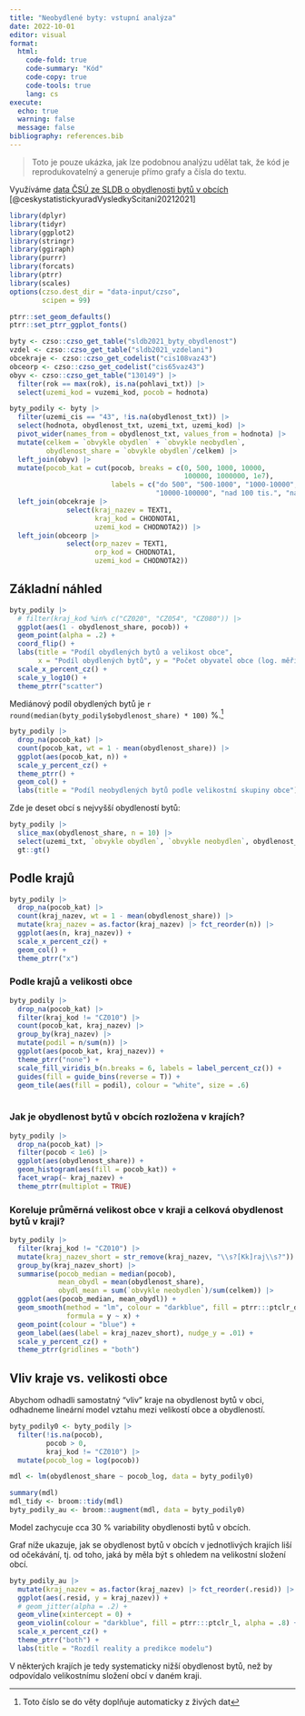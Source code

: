 ```yaml
---
title: "Neobydlené byty: vstupní analýza"
date: 2022-10-01
editor: visual
format: 
  html:
    code-fold: true
    code-summary: "Kód"
    code-copy: true
    code-tools: true
    lang: cs
execute: 
  echo: true
  warning: false
  message: false
bibliography: references.bib
---
```


> Toto je pouze ukázka, jak lze podobnou analýzu udělat tak, že kód je reprodukovatelný a generuje přímo grafy a čísla do textu.

Využíváme [data ČSÚ ze SLDB o obydlenosti bytů v obcích](https://www.czso.cz/csu/czso/vysledky-scitani-2021-otevrena-data) [@ceskystatistickyuradVysledkyScitani20212021]

```r
library(dplyr)
library(tidyr)
library(ggplot2)
library(stringr)
library(ggiraph)
library(purrr)
library(forcats)
library(ptrr)
library(scales)
options(czso.dest_dir = "data-input/czso",
        scipen = 99)
```

```r
ptrr::set_geom_defaults()
ptrr::set_ptrr_ggplot_fonts()
```

```r
byty <- czso::czso_get_table("sldb2021_byty_obydlenost")
vzdel <- czso::czso_get_table("sldb2021_vzdelani")
obcekraje <- czso::czso_get_codelist("cis108vaz43")
obceorp <- czso::czso_get_codelist("cis65vaz43")
obyv <- czso::czso_get_table("130149") |>
  filter(rok == max(rok), is.na(pohlavi_txt)) |>
  select(uzemi_kod = vuzemi_kod, pocob = hodnota)
```

```r
byty_podily <- byty |>
  filter(uzemi_cis == "43", !is.na(obydlenost_txt)) |>
  select(hodnota, obydlenost_txt, uzemi_txt, uzemi_kod) |>
  pivot_wider(names_from = obydlenost_txt, values_from = hodnota) |>
  mutate(celkem = `obvykle obydlen` + `obvykle neobydlen`,
         obydlenost_share = `obvykle obydlen`/celkem) |>
  left_join(obyv) |>
  mutate(pocob_kat = cut(pocob, breaks = c(0, 500, 1000, 10000, 
                                           100000, 1000000, 1e7),
                         labels = c("do 500", "500-1000", "1000-10000",
                                    "10000-100000", "nad 100 tis.", "nad 1 mil."))) |>
  left_join(obcekraje |>
              select(kraj_nazev = TEXT1,
                     kraj_kod = CHODNOTA1,
                     uzemi_kod = CHODNOTA2)) |>
  left_join(obceorp |>
              select(orp_nazev = TEXT1,
                     orp_kod = CHODNOTA1,
                     uzemi_kod = CHODNOTA2))
```

## Základní náhled

```r
byty_podily |>
  # filter(kraj_kod %in% c("CZ020", "CZ054", "CZ080")) |>
  ggplot(aes(1 - obydlenost_share, pocob)) +
  geom_point(alpha = .2) +
  coord_flip() +
  labs(title = "Podíl obydlených bytů a velikost obce",
       x = "Podíl obydlených bytů", y = "Počet obyvatel obce (log. měřítko)") +
  scale_x_percent_cz() +
  scale_y_log10() +
  theme_ptrr("scatter")
```

Mediánový podíl obydlených bytů je `r round(median(byty_podily$obydlenost_share) * 100)` %.[^1]

[^1]: Toto číslo se do věty doplňuje automaticky z živých dat

```r
byty_podily |>
  drop_na(pocob_kat) |>
  count(pocob_kat, wt = 1 - mean(obydlenost_share)) |>
  ggplot(aes(pocob_kat, n)) +
  scale_y_percent_cz() +
  theme_ptrr() +
  geom_col() +
  labs(title = "Podíl neobydlených bytů podle velikostní skupiny obce")
```

Zde je deset obcí s nejvyšší obydleností bytů:

```r
byty_podily |> 
  slice_max(obydlenost_share, n = 10) |> 
  select(uzemi_txt, `obvykle obydlen`, `obvykle neobydlen`, obydlenost_share, kraj_nazev, pocob) |> 
  gt::gt()
```

## Podle krajů

```r
byty_podily |>
  drop_na(pocob_kat) |>
  count(kraj_nazev, wt = 1 - mean(obydlenost_share)) |>
  mutate(kraj_nazev = as.factor(kraj_nazev) |> fct_reorder(n)) |> 
  ggplot(aes(n, kraj_nazev)) +
  scale_x_percent_cz() +
  geom_col() +
  theme_ptrr("x")
```

### Podle krajů a velikosti obce

```r
byty_podily |> 
  drop_na(pocob_kat) |>
  filter(kraj_kod != "CZ010") |> 
  count(pocob_kat, kraj_nazev) |> 
  group_by(kraj_nazev) |> 
  mutate(podil = n/sum(n)) |> 
  ggplot(aes(pocob_kat, kraj_nazev)) +
  theme_ptrr("none") +
  scale_fill_viridis_b(n.breaks = 6, labels = label_percent_cz()) +
  guides(fill = guide_bins(reverse = T)) +
  geom_tile(aes(fill = podil), colour = "white", size = .6)
  
```

### Jak je obydlenost bytů v obcích rozložena v krajích?

```r
byty_podily |>
  drop_na(pocob_kat) |>
  filter(pocob < 1e6) |>
  ggplot(aes(obydlenost_share)) +
  geom_histogram(aes(fill = pocob_kat)) +
  facet_wrap(~ kraj_nazev) +
  theme_ptrr(multiplot = TRUE)

```

### Koreluje průměrná velikost obce v kraji a celková obydlenost bytů v kraji?

```r
byty_podily |> 
  filter(kraj_kod != "CZ010") |> 
  mutate(kraj_nazev_short = str_remove(kraj_nazev, "\\s?[Kk]raj\\s?")) |> 
  group_by(kraj_nazev_short) |> 
  summarise(pocob_median = median(pocob), 
            mean_obydl = mean(obydlenost_share),
            obydl_mean = sum(`obvykle neobydlen`)/sum(celkem)) |> 
  ggplot(aes(pocob_median, mean_obydl)) +
  geom_smooth(method = "lm", colour = "darkblue", fill = ptrr:::ptclr_d, 
              formula = y ~ x) +
  geom_point(colour = "blue") +
  geom_label(aes(label = kraj_nazev_short), nudge_y = .01) +
  scale_y_percent_cz() +
  theme_ptrr(gridlines = "both")
```

## Vliv kraje vs. velikosti obce

Abychom odhadli samostatný "vliv" kraje na obydlenost bytů v obci, odhadneme lineární model vztahu mezi velikostí obce a obydleností.

```r
byty_podily0 <- byty_podily |> 
  filter(!is.na(pocob), 
         pocob > 0,
         kraj_kod != "CZ010") |> 
  mutate(pocob_log = log(pocob))

mdl <- lm(obydlenost_share ~ pocob_log, data = byty_podily0)

summary(mdl)
mdl_tidy <- broom::tidy(mdl)
byty_podily_au <- broom::augment(mdl, data = byty_podily0)
```

Model zachycuje cca 30 % variability obydlenosti bytů v obcích.

Graf níže ukazuje, jak se obydlenost bytů v obcích v jednotlivých krajích liší od očekávání, tj.
od toho, jaká by měla být s ohledem na velikostní složení obcí.

```r
byty_podily_au |> 
  mutate(kraj_nazev = as.factor(kraj_nazev) |> fct_reorder(.resid)) |> 
  ggplot(aes(.resid, y = kraj_nazev)) +
  # geom_jitter(alpha = .2) +
  geom_vline(xintercept = 0) +
  geom_violin(colour = "darkblue", fill = ptrr:::ptclr_l, alpha = .8) +
  scale_x_percent_cz() +
  theme_ptrr("both") +
  labs(title = "Rozdíl reality a predikce modelu")
```

V některých krajích je tedy systematicky nižší obydlenost bytů, než by odpovídalo velikostnímu složení obcí v daném kraji.
